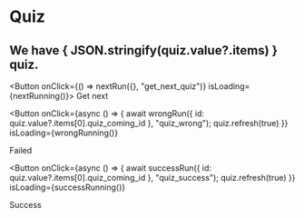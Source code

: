 
# Quiz



## We have { JSON.stringify(quiz.value?.items) } quiz.


<Button onClick={() => nextRun({}, "get_next_quiz")} isLoading={nextRunning()}>
  Get next
</Button>

<Button
  onClick={async () => {
    await wrongRun({ id: quiz.value?.items[0].quiz_coming_id }, "quiz_wrong");
    quiz.refresh(true)
  }}
  isLoading={wrongRunning()}
>
  Failed
</Button>

<Button
  onClick={async () => {
    await successRun({ id: quiz.value?.items[0].quiz_coming_id }, "quiz_success");
    quiz.refresh(true)
  }}
  isLoading={successRunning()}
>
  Success
</Button>
